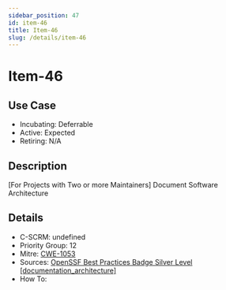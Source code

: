 ```yaml
---
sidebar_position: 47
id: item-46
title: Item-46
slug: /details/item-46
---
```


# Item-46

## Use Case

- Incubating: Deferrable
- Active: Expected
- Retiring: N/A

## Description

[For Projects with Two or more Maintainers] Document Software Architecture

## Details

- C-SCRM: undefined
- Priority Group: 12
- Mitre: [CWE-1053](https://cwe.mitre.org/data/definitions/1053.html)
- Sources: [OpenSSF Best Practices Badge Silver Level [documentation_architecture]](https://www.bestpractices.dev/en/criteria?details=true&rationale=true#1.documentation_architecture)
- How To: 

